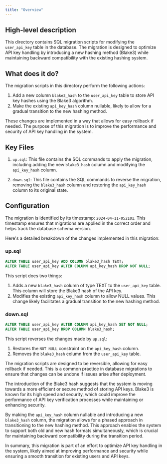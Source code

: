 ```yaml
---
title: "Overview"
---
```


## High-level description
This directory contains SQL migration scripts for modifying the `user_api_key` table in the database. The migration is designed to optimize API key handling by introducing a new hashing method (Blake3) while maintaining backward compatibility with the existing hashing system.

## What does it do?
The migration scripts in this directory perform the following actions:

1. Add a new column `blake3_hash` to the `user_api_key` table to store API key hashes using the Blake3 algorithm.
2. Make the existing `api_key_hash` column nullable, likely to allow for a gradual transition to the new hashing method.

These changes are implemented in a way that allows for easy rollback if needed. The purpose of this migration is to improve the performance and security of API key handling in the system.

## Key Files
1. `up.sql`: This file contains the SQL commands to apply the migration, including adding the new `blake3_hash` column and modifying the `api_key_hash` column.

2. `down.sql`: This file contains the SQL commands to reverse the migration, removing the `blake3_hash` column and restoring the `api_key_hash` column to its original state.

## Configuration
The migration is identified by its timestamp: `2024-04-11-052101`. This timestamp ensures that migrations are applied in the correct order and helps track the database schema version.

Here's a detailed breakdown of the changes implemented in this migration:

### up.sql

```sql
ALTER TABLE user_api_key ADD COLUMN blake3_hash TEXT;
ALTER TABLE user_api_key ALTER COLUMN api_key_hash DROP NOT NULL;
```

This script does two things:
1. Adds a new `blake3_hash` column of type TEXT to the `user_api_key` table. This column will store the Blake3 hash of the API key.
2. Modifies the existing `api_key_hash` column to allow NULL values. This change likely facilitates a gradual transition to the new hashing method.

### down.sql

```sql
ALTER TABLE user_api_key ALTER COLUMN api_key_hash SET NOT NULL;
ALTER TABLE user_api_key DROP COLUMN blake3_hash;
```

This script reverses the changes made by `up.sql`:
1. Restores the `NOT NULL` constraint on the `api_key_hash` column.
2. Removes the `blake3_hash` column from the `user_api_key` table.

The migration scripts are designed to be reversible, allowing for easy rollback if needed. This is a common practice in database migrations to ensure that changes can be undone if issues arise after deployment.

The introduction of the Blake3 hash suggests that the system is moving towards a more efficient or secure method of storing API keys. Blake3 is known for its high speed and security, which could improve the performance of API key verification processes while maintaining or enhancing security.

By making the `api_key_hash` column nullable and introducing a new `blake3_hash` column, the migration allows for a phased approach in transitioning to the new hashing method. This approach enables the system to support both old and new hash formats simultaneously, which is crucial for maintaining backward compatibility during the transition period.

In summary, this migration is part of an effort to optimize API key handling in the system, likely aimed at improving performance and security while ensuring a smooth transition for existing users and API keys.